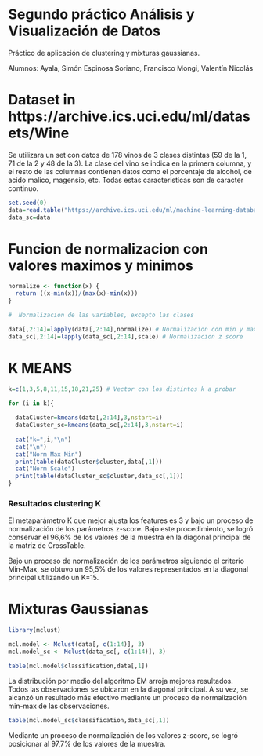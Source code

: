 
#  Segundo práctico Análisis y Visualización de Datos

Práctico de aplicación de clustering y mixturas gaussianas.

Alumnos: Ayala, Simón
         Espinosa Soriano, Francisco
         Mongi, Valentín Nicolás


#  Dataset in https://archive.ics.uci.edu/ml/datasets/Wine
Se utilizara un set con datos de 178 vinos de 3 clases distintas (59 de la 1, 71 de la 2 y 48 de la 3). La clase del vino se indica en la primera columna, y el resto de las columnas contienen datos como el porcentaje de alcohol, de acido malico, magensio, etc. Todas estas caracteristicas son de caracter continuo.

```r

set.seed(0)
data=read.table("https://archive.ics.uci.edu/ml/machine-learning-databases/wine/wine.data",sep=",")
data_sc=data

```

#  Funcion de normalizacion con valores maximos y minimos
```r

normalize <- function(x) {
  return ((x-min(x))/(max(x)-min(x)))
}

#  Normalizacion de las variables, excepto las clases

data[,2:14]=lapply(data[,2:14],normalize) # Normalizacion con min y max
data_sc[,2:14]=lapply(data_sc[,2:14],scale) # Normalizacion z score
```

# K MEANS
```r

k=c(1,3,5,8,11,15,18,21,25) # Vector con los distintos k a probar

```


```r
for (i in k){
  
  dataCluster=kmeans(data[,2:14],3,nstart=i)
  dataCluster_sc=kmeans(data_sc[,2:14],3,nstart=i)
  
  cat("k=",i,"\n")
  cat("\n")
  cat("Norm Max Min")
  print(table(dataCluster$cluster,data[,1]))
  cat("Norm Scale")
  print(table(dataCluster_sc$cluster,data_sc[,1]))
}
```

### Resultados clustering K

El metaparámetro K que mejor ajusta los features es 3 y bajo un proceso de normalización de los parámetros z-score. Bajo este procedimiento, se logró conservar el 96,6% de los valores de la muestra en la diagonal principal de la matriz de CrossTable.

Bajo un proceso de normalización de los parámetros siguiendo el criterio Min-Max, se obtuvo un 95,5% de los valores representados en la diagonal principal utilizando un K=15.

# Mixturas Gaussianas
```r


library(mclust)

mcl.model <- Mclust(data[, c(1:14)], 3)
mcl.model_sc <- Mclust(data_sc[, c(1:14)], 3)

```


```r
table(mcl.model$classification,data[,1])

```
La distribución por medio del algoritmo EM arroja mejores resultados. Todos las observaciones se ubicaron en la diagonal principal. A su vez, se alcanzó un resultado más efectivo mediante un proceso de normalización min-max de las observaciones.

```r
table(mcl.model_sc$classification,data_sc[,1])
```
Mediante un proceso de normalización de los valores z-score, se logró posicionar al 97,7% de los valores de la muestra.


